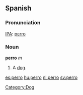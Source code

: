 ==Spanish==
===Pronunciation===
[[IPA]]: [[pɛrro]]

===Noun===
'''perro''' ''m''

#A [[dog]]. 

[[es:perro]]
[[hu:perro]]
[[nl:perro]]
[[sv:perro]]
[[Category:Dog]]